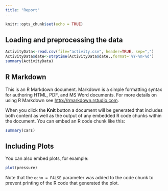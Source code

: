 ---
title: "Report"
---

```{r setup, include=FALSE}
knitr::opts_chunk$set(echo = TRUE)
```

## Loading and preprocessing the data

```{r}
ActivityData<-read.csv(file="activity.csv", header=TRUE, sep=",")
ActivityData$date<-strptime(ActivityData$date,,format='%Y-%m-%d')
summary(ActivityData)
```

## R Markdown

This is an R Markdown document. Markdown is a simple formatting syntax for authoring HTML, PDF, and MS Word documents. For more details on using R Markdown see <http://rmarkdown.rstudio.com>.

When you click the **Knit** button a document will be generated that includes both content as well as the output of any embedded R code chunks within the document. You can embed an R code chunk like this:

```{r cars}
summary(cars)
```

## Including Plots

You can also embed plots, for example:

```{r pressure, echo=FALSE}
plot(pressure)
```

Note that the `echo = FALSE` parameter was added to the code chunk to prevent printing of the R code that generated the plot.
